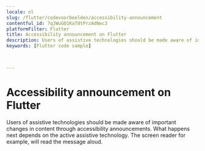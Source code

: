 ```yaml
---
locale: nl
slug: /flutter/codevoorbeelden/accessibility-announcement
contentful_id: 7qJWuGQ1KaT0tPrzAdNec3
platformFilter: Flutter
title: Accessibility announcement on Flutter
description: Users of assistive technologies should be made aware of important changes in content through accessibility announcements.
keywords: [Flutter code sample]


	
---
```


# Accessibility announcement on Flutter

Users of assistive technologies should be made aware of important changes in content through accessibility announcements. What happens next depends on the active assistive technology. The screen reader for example, will read the message aloud.

<CodeSample id="accessibility-announcement" locale="nl" platform="flutter"/>